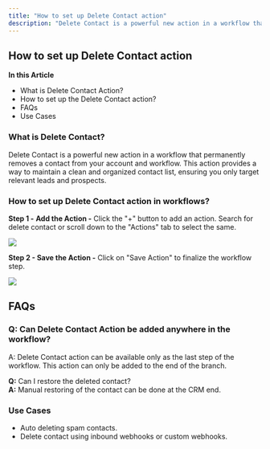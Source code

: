 ```yaml
---
title: "How to set up Delete Contact action"
description: "Delete Contact is a powerful new action in a workflow that permanently removes a contact from your account and workflow."
---
```

## How to set up Delete Contact action

**In this Article**

-   What is Delete Contact Action?
-   How to set up the Delete Contact action?
-   FAQs
-   Use Cases

### What is Delete Contact?

Delete Contact is a powerful new action in a workflow that permanently removes a contact from your account and workflow. This action provides a way to maintain a clean and organized contact list, ensuring you only target relevant leads and prospects.  

### How to set up Delete Contact action in workflows?

**Step 1 -** **Add the Action -** Click the "+" button to add an action. Search for delete contact or scroll down to the "Actions" tab to select the same.

![](https://s3.amazonaws.com/cdn.freshdesk.com/data/helpdesk/attachments/production/155015132009/original/NcgcDdSw4nkLQTzuoZI9DxjjzmHVTn5egg.jpeg?1702471488)

**Step 2 - Save the Action -** Click on "Save Action" to finalize the workflow step.

![](https://s3.amazonaws.com/cdn.freshdesk.com/data/helpdesk/attachments/production/155015126360/original/yQLmhCnxF5dBVS3I9yXoydywHWGog3KM6g.png?1702469319)

## FAQs

### Q: Can Delete Contact Action be added anywhere in the workflow?

A: Delete Contact action can be available only as the last step of the workflow. This action can only be added to the end of the branch.

**Q:** Can I restore the deleted contact?  
**A:**  Manual restoring of the contact can be done at the CRM end.

### Use Cases

-   Auto deleting spam contacts.
-   Delete contact using inbound webhooks or custom webhooks.